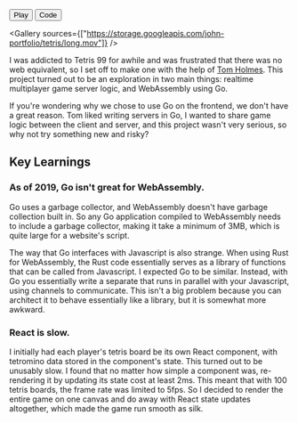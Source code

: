 
<ProjectLayout title="Multiplayer Tetris">

<ButtonGroup>
  <Button icon="sports_esports" href="https://johnqian.com/tetris">
    Play
  </Button>
  <Button icon="code" href="https://github.com/Xyzrr/xyzrr.github.io">
    Code
  </Button>
</ButtonGroup>

<Gallery
  sources={["https://storage.googleapis.com/john-portfolio/tetris/long.mov"]}
/>

I was addicted to Tetris 99 for awhile and was frustrated that there was no web equivalent, so I set off to make one with the help of [Tom Holmes](https://github.com/tsholmes). This project turned out to be an exploration in two main things: realtime multiplayer game server logic, and WebAssembly using Go.

If you're wondering why we chose to use Go on the frontend, we don't have a great reason. Tom liked writing servers in Go, I wanted to share game logic between the client and server, and this project wasn't very serious, so why not try something new and risky?

## Key Learnings

### As of 2019, Go isn't great for WebAssembly.

Go uses a garbage collector, and WebAssembly doesn't have garbage collection built in. So any Go application compiled to WebAssembly needs to include a garbage collector, making it take a minimum of 3MB, which is quite large for a website's script.

The way that Go interfaces with Javascript is also strange. When using Rust for WebAssembly, the Rust code essentially serves as a library of functions that can be called from Javascript. I expected Go to be similar. Instead, with Go you essentially write a separate that runs in parallel with your Javascript, using channels to communicate. This isn't a big problem because you can architect it to behave essentially like a library, but it is somewhat more awkward.

### React is slow.

I initially had each player's tetris board be its own React component, with tetromino data stored in the component's state. This turned out to be unusably slow. I found that no matter how simple a component was, re-rendering it by updating its state cost at least 2ms. This meant that with 100 tetris boards, the frame rate was limited to 5fps. So I decided to render the entire game on one canvas and do away with React state updates altogether, which made the game run smooth as silk.

</ProjectLayout>

